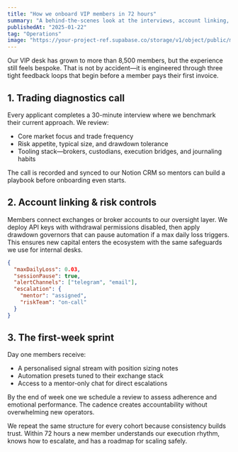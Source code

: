 ```yaml
---
title: "How we onboard VIP members in 72 hours"
summary: "A behind-the-scenes look at the interviews, account linking, and first-week rituals every Dynamic Capital member experiences."
publishedAt: "2025-01-22"
tag: "Operations"
image: "https://your-project-ref.supabase.co/storage/v1/object/public/magic-portfolio/images/projects/liquidity-desk/cover-01.jpg"
---
```


Our VIP desk has grown to more than 8,500 members, but the experience still feels bespoke. That is not by accident—it is engineered through three tight feedback loops that begin before a member pays their first invoice.

## 1. Trading diagnostics call

Every applicant completes a 30-minute interview where we benchmark their current approach. We review:

- Core market focus and trade frequency
- Risk appetite, typical size, and drawdown tolerance
- Tooling stack—brokers, custodians, execution bridges, and journaling habits

The call is recorded and synced to our Notion CRM so mentors can build a playbook before onboarding even starts.

## 2. Account linking & risk controls

Members connect exchanges or broker accounts to our oversight layer. We deploy API keys with withdrawal permissions disabled, then apply drawdown governors that can pause automation if a max daily loss triggers. This ensures new capital enters the ecosystem with the same safeguards we use for internal desks.

```json
{
  "maxDailyLoss": 0.03,
  "sessionPause": true,
  "alertChannels": ["telegram", "email"],
  "escalation": {
    "mentor": "assigned",
    "riskTeam": "on-call"
  }
}
```

## 3. The first-week sprint

Day one members receive:

- A personalised signal stream with position sizing notes
- Automation presets tuned to their exchange stack
- Access to a mentor-only chat for direct escalations

By the end of week one we schedule a review to assess adherence and emotional performance. The cadence creates accountability without overwhelming new operators.

We repeat the same structure for every cohort because consistency builds trust. Within 72 hours a new member understands our execution rhythm, knows how to escalate, and has a roadmap for scaling safely.
